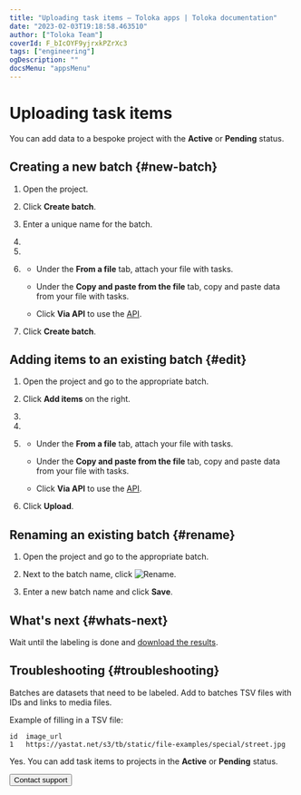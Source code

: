 ```yaml
---
title: "Uploading task items — Toloka apps | Toloka documentation"
date: "2023-02-03T19:18:58.463510"
author: ["Toloka Team"]
coverId: F_bIcOYF9yjrxkPZrXc3
tags: ["engineering"]
ogDescription: ""
docsMenu: "appsMenu"
---
```



# Uploading task items

You can add data to a bespoke project with the **Active** or **Pending** status.

## Creating a new batch {#new-batch}

1. Open the project.

1. Click **Create batch**.

1. Enter a unique name for the batch.

1. <TolokaAppsQueue/>

1. <TolokaAppsTemplate/>

1. <TolokaAppsUploadData/>

    - Under the **From a file** tab, attach your file with tasks.

    - Under the **Copy and paste from the file** tab, copy and paste data from your file with tasks.

    - Click **Via API** to use the [API](/docs/api/).

1. Click **Create batch**.

## Adding items to an existing batch {#edit}

1. Open the project and go to the appropriate batch.

1. Click **Add items** on the right.

1. <TolokaAppsQueue/>

1. <TolokaAppsTemplate/>

1. <TolokaAppsUploadData/>

    - Under the **From a file** tab, attach your file with tasks.

    - Under the **Copy and paste from the file** tab, copy and paste data from your file with tasks.

    - Click **Via API** to use the [API](/docs/api/).

1. Click **Upload**.

## Renaming an existing batch {#rename}

1. Open the project and go to the appropriate batch.

1. Next to the batch name, click <img src="https://tlk-infra-front.azureedge.net/portal-static/uploaded/images/1675425164853/1675425164853_original_svg.svg" alt="Rename" />.

1. Enter a new batch name and click **Save**.

## What's next {#whats-next}

Wait until the labeling is done and [download the results](/docs/apps/download-results).

## Troubleshooting {#troubleshooting}

<Cut title="What should I add to a batch?">

Batches are datasets that need to be labeled. Add to batches TSV files with IDs and links to media files.

Example of filling in a TSV file:

```
id  image_url
1   https://yastat.net/s3/tb/static/file-examples/special/street.jpg
```

</Cut>

<Cut title="My project is being moderated. Can I add task items to it?">

Yes. You can add task items to projects in the **Active** or **Pending** status.

</Cut>

<Button themeColor="light" view="default" size="l" type="link" url="/docs/guide/troubleshooting/support?form-source=apps-add-task">Contact support</Button>
